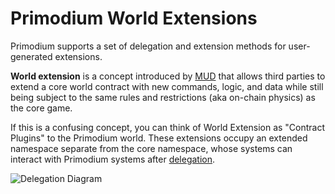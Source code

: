 # Primodium World Extensions

Primodium supports a set of delegation and extension methods for user-generated extensions.

**World extension** is a concept introduced by [MUD](https://mud.dev/guides/extending-a-world) that allows third parties to extend a core world contract with new commands, logic, and data while still being subject to the same rules and restrictions (aka on-chain physics) as the core game.

If this is a confusing concept, you can think of World Extension as "Contract Plugins" to the Primodium world. These extensions occupy an extended namespace separate from the core namespace, whose systems can interact with Primodium systems after [delegation](./world-extension/structure/delegation.mdx).

![Delegation Diagram](../public/delegation/delegation.svg)

